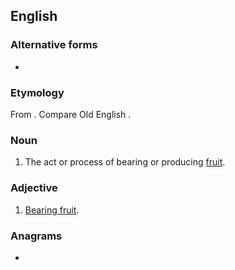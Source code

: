 ==English==

===Alternative forms===
* {{l|en|fruitbearing}}

===Etymology===
From {{compound|fruit|bearing|lang=en}}. Compare Old English {{m|ang|wæstmbǣre|lit=fruit-bearing}}.

===Noun===
{{en-noun}}

# The act or process of bearing or producing [[fruit]].

===Adjective===
{{en-adj|head=[[fruit]]-[[bearing]]|-}}

# {{lb|en|of a species of tree, a specific tree, a branch, etc.}} [[bear fruit|Bearing fruit]].

===Anagrams===
* {{anagrams|en|bearing fruit}}